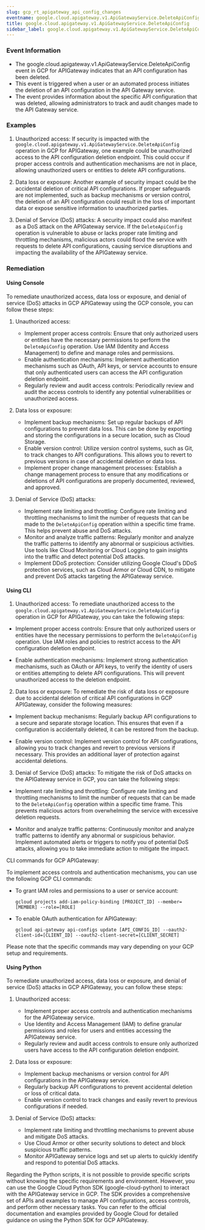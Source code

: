 ```yaml
--- 
slug: gcp_rt_apigateway_api_config_changes
eventname: google.cloud.apigateway.v1.ApiGatewayService.DeleteApiConfig
title: google.cloud.apigateway.v1.ApiGatewayService.DeleteApiConfig
sidebar_label: google.cloud.apigateway.v1.ApiGatewayService.DeleteApiConfig
---
```

                       
### Event Information

- The google.cloud.apigateway.v1.ApiGatewayService.DeleteApiConfig event in GCP for APIGateway indicates that an API configuration has been deleted.
- This event is triggered when a user or an automated process initiates the deletion of an API configuration in the API Gateway service.
- The event provides information about the specific API configuration that was deleted, allowing administrators to track and audit changes made to the API Gateway service.


### Examples

1. Unauthorized access: If security is impacted with the `google.cloud.apigateway.v1.ApiGatewayService.DeleteApiConfig` operation in GCP for APIGateway, one example could be unauthorized access to the API configuration deletion endpoint. This could occur if proper access controls and authentication mechanisms are not in place, allowing unauthorized users or entities to delete API configurations.

2. Data loss or exposure: Another example of security impact could be the accidental deletion of critical API configurations. If proper safeguards are not implemented, such as backup mechanisms or version control, the deletion of an API configuration could result in the loss of important data or expose sensitive information to unauthorized parties.

3. Denial of Service (DoS) attacks: A security impact could also manifest as a DoS attack on the APIGateway service. If the `DeleteApiConfig` operation is vulnerable to abuse or lacks proper rate limiting and throttling mechanisms, malicious actors could flood the service with requests to delete API configurations, causing service disruptions and impacting the availability of the APIGateway service.

### Remediation

#### Using Console

To remediate unauthorized access, data loss or exposure, and denial of service (DoS) attacks in GCP APIGateway using the GCP console, you can follow these steps:

1. Unauthorized access:
   - Implement proper access controls: Ensure that only authorized users or entities have the necessary permissions to perform the `DeleteApiConfig` operation. Use IAM (Identity and Access Management) to define and manage roles and permissions.
   - Enable authentication mechanisms: Implement authentication mechanisms such as OAuth, API keys, or service accounts to ensure that only authenticated users can access the API configuration deletion endpoint.
   - Regularly review and audit access controls: Periodically review and audit the access controls to identify any potential vulnerabilities or unauthorized access.

2. Data loss or exposure:
   - Implement backup mechanisms: Set up regular backups of API configurations to prevent data loss. This can be done by exporting and storing the configurations in a secure location, such as Cloud Storage.
   - Enable version control: Utilize version control systems, such as Git, to track changes to API configurations. This allows you to revert to previous versions in case of accidental deletion or data loss.
   - Implement proper change management processes: Establish a change management process to ensure that any modifications or deletions of API configurations are properly documented, reviewed, and approved.

3. Denial of Service (DoS) attacks:
   - Implement rate limiting and throttling: Configure rate limiting and throttling mechanisms to limit the number of requests that can be made to the `DeleteApiConfig` operation within a specific time frame. This helps prevent abuse and DoS attacks.
   - Monitor and analyze traffic patterns: Regularly monitor and analyze the traffic patterns to identify any abnormal or suspicious activities. Use tools like Cloud Monitoring or Cloud Logging to gain insights into the traffic and detect potential DoS attacks.
   - Implement DDoS protection: Consider utilizing Google Cloud's DDoS protection services, such as Cloud Armor or Cloud CDN, to mitigate and prevent DoS attacks targeting the APIGateway service.

#### Using CLI

1. Unauthorized access: To remediate unauthorized access to the `google.cloud.apigateway.v1.ApiGatewayService.DeleteApiConfig` operation in GCP for APIGateway, you can take the following steps:

- Implement proper access controls: Ensure that only authorized users or entities have the necessary permissions to perform the `DeleteApiConfig` operation. Use IAM roles and policies to restrict access to the API configuration deletion endpoint.

- Enable authentication mechanisms: Implement strong authentication mechanisms, such as OAuth or API keys, to verify the identity of users or entities attempting to delete API configurations. This will prevent unauthorized access to the deletion endpoint.

2. Data loss or exposure: To remediate the risk of data loss or exposure due to accidental deletion of critical API configurations in GCP APIGateway, consider the following measures:

- Implement backup mechanisms: Regularly backup API configurations to a secure and separate storage location. This ensures that even if a configuration is accidentally deleted, it can be restored from the backup.

- Enable version control: Implement version control for API configurations, allowing you to track changes and revert to previous versions if necessary. This provides an additional layer of protection against accidental deletions.

3. Denial of Service (DoS) attacks: To mitigate the risk of DoS attacks on the APIGateway service in GCP, you can take the following steps:

- Implement rate limiting and throttling: Configure rate limiting and throttling mechanisms to limit the number of requests that can be made to the `DeleteApiConfig` operation within a specific time frame. This prevents malicious actors from overwhelming the service with excessive deletion requests.

- Monitor and analyze traffic patterns: Continuously monitor and analyze traffic patterns to identify any abnormal or suspicious behavior. Implement automated alerts or triggers to notify you of potential DoS attacks, allowing you to take immediate action to mitigate the impact.

CLI commands for GCP APIGateway:

To implement access controls and authentication mechanisms, you can use the following GCP CLI commands:

- To grant IAM roles and permissions to a user or service account:
  ```
  gcloud projects add-iam-policy-binding [PROJECT_ID] --member=[MEMBER] --role=[ROLE]
  ```

- To enable OAuth authentication for APIGateway:
  ```
  gcloud api-gateway api-configs update [API_CONFIG_ID] --oauth2-client-id=[CLIENT_ID] --oauth2-client-secret=[CLIENT_SECRET]
  ```

Please note that the specific commands may vary depending on your GCP setup and requirements.

#### Using Python

To remediate unauthorized access, data loss or exposure, and denial of service (DoS) attacks in GCP APIGateway, you can follow these steps:

1. Unauthorized access:
   - Implement proper access controls and authentication mechanisms for the APIGateway service.
   - Use Identity and Access Management (IAM) to define granular permissions and roles for users and entities accessing the APIGateway service.
   - Regularly review and audit access controls to ensure only authorized users have access to the API configuration deletion endpoint.

2. Data loss or exposure:
   - Implement backup mechanisms or version control for API configurations in the APIGateway service.
   - Regularly backup API configurations to prevent accidental deletion or loss of critical data.
   - Enable version control to track changes and easily revert to previous configurations if needed.

3. Denial of Service (DoS) attacks:
   - Implement rate limiting and throttling mechanisms to prevent abuse and mitigate DoS attacks.
   - Use Cloud Armor or other security solutions to detect and block suspicious traffic patterns.
   - Monitor APIGateway service logs and set up alerts to quickly identify and respond to potential DoS attacks.

Regarding the Python scripts, it is not possible to provide specific scripts without knowing the specific requirements and environment. However, you can use the Google Cloud Python SDK (google-cloud-python) to interact with the APIGateway service in GCP. The SDK provides a comprehensive set of APIs and examples to manage API configurations, access controls, and perform other necessary tasks. You can refer to the official documentation and examples provided by Google Cloud for detailed guidance on using the Python SDK for GCP APIGateway.


 